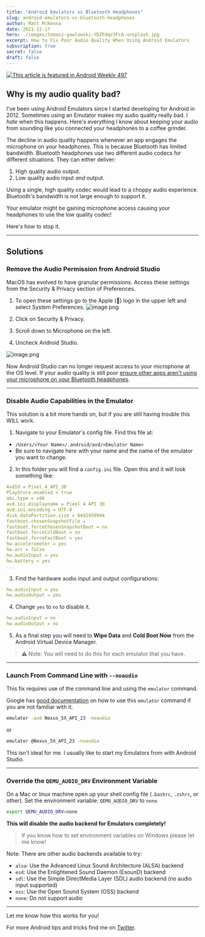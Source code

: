 ```yaml
---
title: "Android Emulators vs Bluetooth Headphones"
slug: android-emulators-vs-bluetooth-headphones
author: Matt McKenna
date: 2021-12-17
hero: ./images/tomasz-gawlowski-YDZPdqv3FcA-unsplash.jpg
excerpt: How to Fix Poor Audio Quality When Using Android Emulators
subscription: true
secret: false
draft: false
---
```


[![This article is featured in Android Weekly 497](https://androidweekly.net/issues/issue-497/badge)](https://androidweekly.net/issues/issue-497/)

## Why is my audio quality bad?

I've been using Android Emulators since I started developing for Android in 2012. Sometimes using an Emulator makes my audio quality really bad. I _hate_ when this happens. Here's everything I know about keeping your audio from sounding like you connected your headphones to a coffee grinder.

The decline in audio quality happens whenever an app engages the microphone on your headphones. This is because Bluetooth has limited bandwidth. Bluetooth headphones use two different audio codecs for different situations. They can either deliver:

1. High quality audio output.
2. Low quality audio input _and_ output.

Using a single, high quality codec would lead to a choppy audio experience. Bluetooth's bandwidth is not large enough to support it.

Your emulator might be gaining microphone access causing your headphones to use the low quality codec!

Here's how to stop it.

---

## Solutions

### Remove the Audio Permission from Android Studio

MacOS has evolved to have granular permissions. Access these settings from the Security & Privacy section of Preferences.

1. To open these settings go to the Apple () logo in the upper left and select System Preferences.
![image.png](https://cdn.hashnode.com/res/hashnode/image/upload/v1639781771614/1dh8PQ-HD.png)

1. Click on Security & Privacy.
1. Scroll down to Microphone on the left.
1. Uncheck Android Studio.

![image.png](https://cdn.hashnode.com/res/hashnode/image/upload/v1639781575555/HikzMPkBi.png)

Now Android Studio can no longer request access to your microphone at the OS level. If your audio quality is still poor [ensure other apps aren't using your microphone on your Bluetooth headphones](https://support.apple.com/en-us/HT208896).

---

### Disable Audio Capabilities in the Emulator

This solution is a bit more hands on, but if you are still having trouble this WILL work.

1. Navigate to your Emulator's config file. Find this file at:
  - `/Users/<Your Name>/.android/avd/<Emulator Name>`
  - Be sure to navigate here with your name and the name of the emulator you want to change.
2. In this folder you will find a `config.ini` file. Open this and it will look something like:
```yaml
AvdId = Pixel_4_API_30
PlayStore.enabled = true
abi.type = x86
avd.ini.displayname = Pixel 4 API 30
avd.ini.encoding = UTF-8
disk.dataPartition.size = 6442450944
fastboot.chosenSnapshotFile = 
fastboot.forceChosenSnapshotBoot = no
fastboot.forceColdBoot = no
fastboot.forceFastBoot = yes
hw.accelerometer = yes
hw.arc = false
hw.audioInput = yes
hw.battery = yes
...
```
3. Find the hardware audio input and output configurations:
```yaml
hw.audioInput = yes
hw.audioOutput = yes
```
4. Change `yes` to `no` to disable it.
```yaml
hw.audioInput = no
hw.audioOutput = no
```
5. As a final step you will need to **Wipe Data** and **Cold Boot Now** from the Android Virtual Device Manager.

 >  ⚠️ Note: You will need to do this for each emulator that you have.

---

### Launch From Command Line with `--noaudio`

This fix requires use of the command line and using the `emulator` command.

Google has [good documentation](https://developer.android.com/studio/run/emulator-commandline) on how to use this `emulator` command if you are not familiar with it.

```bash
emulator -avd Nexus_5X_API_23 -noaudio
```

or

```bash
emulator @Nexus_5X_API_23 -noaudio
```

This isn't ideal for me. I usually like to start my Emulators from with Android Studio.

---

### Override the `QEMU_AUDIO_DRV` Environment Variable

On a Mac or linux machine open up your shell config file (`.bashrc`, `.zshrc`, or other). Set the environment variable: `QEMU_AUDIO_DRV` to `none`.

```bash
export QEMU_AUDIO_DRV=none
```

**This will disable the audio backend for Emulators completely!**

> If you know how to set environment variables on Windows please let me know!

Note: There are other audio backends available to try:
- `alsa`: Use the Advanced Linux Sound Architecture (ALSA) backend
- `esd`: Use the Enlightened Sound Daemon (EsounD) backend
- `sdl`: Use the Simple DirectMedia Layer (SDL) audio backend (no audio input supported)
- `oss`: Use the Open Sound System (OSS) backend
- `none`: Do not support audio

---


Let me know how this works for you!


For more Android tips and tricks find me on [Twitter](https://twitter.com/intent/user?screen_name=himattm).

  